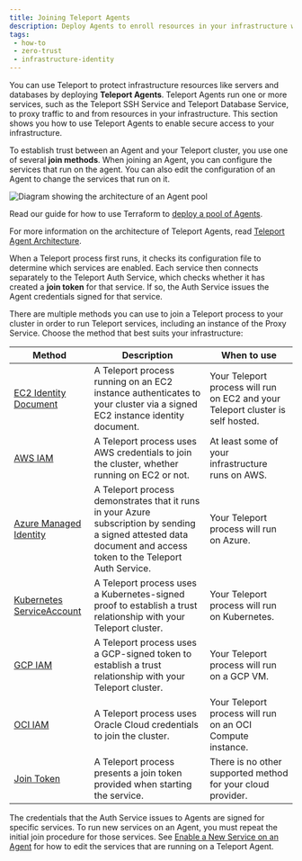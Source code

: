 ```yaml
---
title: Joining Teleport Agents
description: Deploy Agents to enroll resources in your infrastructure with Teleport. You can run multiple Teleport services per Agent.
tags:
 - how-to
 - zero-trust
 - infrastructure-identity
---
```


You can use Teleport to protect infrastructure resources like servers and
databases by deploying **Teleport Agents**. Teleport Agents run one or more
services, such as the Teleport SSH Service and Teleport Database Service, to
proxy traffic to and from resources in your infrastructure. This section shows
you how to use Teleport Agents to enable secure access to your infrastructure.

To establish trust between an Agent and your Teleport cluster, you use one of
several **join methods**. When joining an Agent, you can configure the services
that run on the agent. You can also edit the configuration of an Agent to change
the services that run on it.

![Diagram showing the architecture of an Agent pool](../../../img/agent-pool-diagram.png)

Read our guide for how to use Terraform to [deploy a pool of
Agents](../../zero-trust-access/infrastructure-as-code/terraform-provider/terraform-getting-started.mdx). 

For more information on the architecture of Teleport Agents, read
[Teleport Agent Architecture](../../reference/architecture/agents.mdx).

When a Teleport process first runs, it checks its configuration file to
determine which services are enabled. Each service then connects separately to
the Teleport Auth Service, which checks whether it has created a **join token**
for that service. If so, the Auth Service issues the Agent credentials signed
for that service. 

There are multiple methods you can use to join a Teleport process to your
cluster in order to run Teleport services, including an instance of the Proxy
Service. Choose the method that best suits your infrastructure:

|Method|Description|When to use|
|------|-----------|-----------|
|[EC2 Identity Document](aws-ec2.mdx)|A Teleport process running on an EC2 instance authenticates to your cluster via a signed EC2 instance identity document.|Your Teleport process will run on EC2 and your Teleport cluster is self hosted.|
|[AWS IAM](aws-iam.mdx)|A Teleport process uses AWS credentials to join the cluster, whether running on EC2 or not.|At least some of your infrastructure runs on AWS.|
|[Azure Managed Identity](azure.mdx)|A Teleport process demonstrates that it runs in your Azure subscription by sending a signed attested data document and access token to the Teleport Auth Service.|Your Teleport process will run on Azure.|
|[Kubernetes ServiceAccount](kubernetes.mdx)|A Teleport process uses a Kubernetes-signed proof to establish a trust relationship with your Teleport cluster.|Your Teleport process will run on Kubernetes.|
|[GCP IAM](gcp.mdx)|A Teleport process uses a GCP-signed token to establish a trust relationship with your Teleport cluster.|Your Teleport process will run on a GCP VM.|
|[OCI IAM](oracle.mdx)|A Teleport process uses Oracle Cloud credentials to join the cluster.|Your Teleport process will run on an OCI Compute instance.|
|[Join Token](join-token.mdx)|A Teleport process presents a join token provided when starting the service.|There is no other supported method for your cloud provider.|

The credentials that the Auth Service issues to Agents are signed for specific
services. To run new services on an Agent, you must repeat the initial join
procedure for those services. See [Enable a New Service on an
Agent](add-service-to-agent.mdx) for how to edit the services that are running
on a Teleport Agent.

